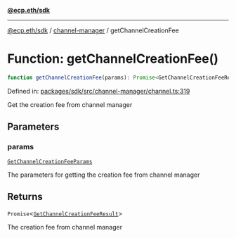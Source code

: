 [**@ecp.eth/sdk**](../../index.mdx)

***

[@ecp.eth/sdk](/sdk-reference/index.mdx) / [channel-manager](/sdk-reference/channel-manager/index.mdx) / getChannelCreationFee

# Function: getChannelCreationFee()

```ts
function getChannelCreationFee(params): Promise<GetChannelCreationFeeResult>;
```

Defined in: [packages/sdk/src/channel-manager/channel.ts:319](https://github.com/ecp-eth/comments-monorepo/blob/main/packages/sdk/src/channel-manager/channel.ts#L319)

Get the creation fee from channel manager

## Parameters

### params

[`GetChannelCreationFeeParams`](/sdk-reference/channel-manager/type-aliases/GetChannelCreationFeeParams.mdx)

The parameters for getting the creation fee from channel manager

## Returns

`Promise`\<[`GetChannelCreationFeeResult`](/sdk-reference/channel-manager/type-aliases/GetChannelCreationFeeResult.mdx)\>

The creation fee from channel manager
